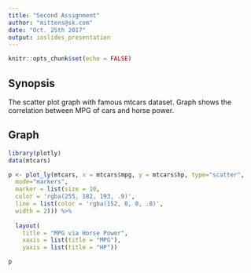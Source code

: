 ```yaml
---
title: "Second Assignment"
author: "mittens@sk.com"
date: "Oct. 25th 2017"
output: ioslides_presentation
---
```

  
  ```r
knitr::opts_chunk$set(echo = FALSE)
```

## Synopsis

  The scatter plot graph with famous mtcars dataset. Graph shows the correlation between MPG of cars and horse power.


## Graph

```r
library(plotly)
data(mtcars)

p <- plot_ly(mtcars, x = mtcars$mpg, y = mtcars$hp, type="scatter",
  mode="markers",
  marker = list(size = 10,
  color = 'rgba(255, 182, 193, .9)',
  line = list(color = 'rgba(152, 0, 0, .8)',
  width = 2))) %>%
             
  layout(
    title = "MPG via Horse Power",
    xaxis = list(title = "MPG"),
    yaxis = list(title = "HP"))

p
```
